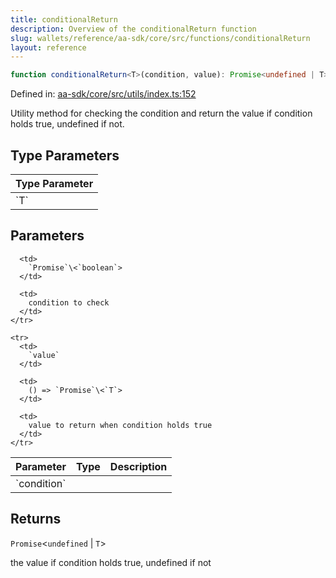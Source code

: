 ```yaml
---
title: conditionalReturn
description: Overview of the conditionalReturn function
slug: wallets/reference/aa-sdk/core/src/functions/conditionalReturn
layout: reference
---
```


```ts
function conditionalReturn<T>(condition, value): Promise<undefined | T>;
```

Defined in: [aa-sdk/core/src/utils/index.ts:152](https://github.com/alchemyplatform/aa-sdk/blob/5b9429f0f16dcd4ff822527b8de589e19e88faa7/aa-sdk/core/src/utils/index.ts#L152)

Utility method for checking the condition and return the value if condition holds true, undefined if not.

## Type Parameters

<table>
  <thead>
    <tr>
      <th align="left">Type Parameter</th>
    </tr>
  </thead>

  <tbody>
    <tr>
      <td>
        `T`
      </td>
    </tr>
  </tbody>
</table>

## Parameters

<table>
  <thead>
    <tr>
      <th align="left">Parameter</th>
      <th align="left">Type</th>
      <th align="left">Description</th>
    </tr>
  </thead>

  <tbody>
    <tr>
      <td>
        `condition`
      </td>

      <td>
        `Promise`\<`boolean`>
      </td>

      <td>
        condition to check
      </td>
    </tr>

    <tr>
      <td>
        `value`
      </td>

      <td>
        () => `Promise`\<`T`>
      </td>

      <td>
        value to return when condition holds true
      </td>
    </tr>

  </tbody>
</table>

## Returns

`Promise`\<`undefined` | `T`>

the value if condition holds true, undefined if not
